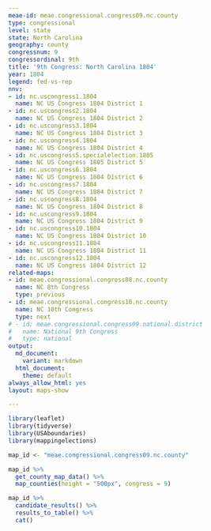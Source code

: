 ```yaml
---
meae-id: meae.congressional.congress09.nc.county
type: congressional
level: state
state: North Carolina
geography: county
congressnum: 9
congressordinal: 9th
title: '9th Congress: North Carolina 1804'
year: 1804
legend: fed-vs-rep
nnv:
- id: nc.uscongress1.1804
  name: NC US Congress 1804 District 1
- id: nc.uscongress2.1804
  name: NC US Congress 1804 District 2
- id: nc.uscongress3.1804
  name: NC US Congress 1804 District 3
- id: nc.uscongress4.1804
  name: NC US Congress 1804 District 4
- id: nc.uscongress5.specialelection.1805
  name: NC US Congress 1805 District 5
- id: nc.uscongress6.1804
  name: NC US Congress 1804 District 6
- id: nc.uscongress7.1804
  name: NC US Congress 1804 District 7
- id: nc.uscongress8.1804
  name: NC US Congress 1804 District 8
- id: nc.uscongress9.1804
  name: NC US Congress 1804 District 9
- id: nc.uscongress10.1804
  name: NC US Congress 1804 District 10
- id: nc.uscongress11.1804
  name: NC US Congress 1804 District 11
- id: nc.uscongress12.1804
  name: NC US Congress 1804 District 12
related-maps:
- id: meae.congressional.congress08.nc.county
  name: NC 8th Congress
  type: previous
- id: meae.congressional.congress10.nc.county
  name: NC 10th Congress
  type: next
# - id: meae.congressional.congress09.national.district
#   name: National 9th Congress
#   type: national
output:
  md_document:
    variant: markdown
  html_document:
    theme: default
always_allow_html: yes
layout: maps-show

---
```


```r
library(leaflet)
library(tidyverse)
library(USAboundaries)
library(mappingelections)

map_id <- "meae.congressional.congress09.nc.county"
```

<div class="map">

```r
map_id %>%
  get_county_map_data() %>%
  map_counties(height = "500px", congress = 9)
```

</div>

<div class="results-table">

```r
map_id %>%
  candidate_results() %>%
  results_to_table() %>%
  cat()
```

</div>
